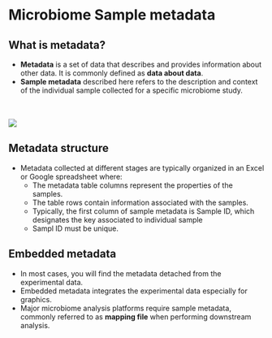 # Microbiome Sample metadata
## What is metadata?
- <b>Metadata</b> is a set of data that describes and provides information about other data. It is commonly defined as **data about data**.
- **Sample metadata** described here refers to the description and context of the individual sample collected for a specific microbiome study.

<br><br><img src="images/metadata.png"><br>

## Metadata structure
- Metadata collected at different stages are typically organized in an Excel or Google spreadsheet where:
  - The metadata table columns represent the properties of the samples.
  - The table rows contain information associated with the samples.
  - Typically, the first column of sample metadata is Sample ID, which designates the key associated to individual sample
  - Sampl ID must be unique.

## Embedded metadata
- In most cases, you will find the metadata detached from the experimental data.
- Embedded metadata integrates the experimental data especially for graphics.
- Major microbiome analysis platforms require sample metadata, commonly referred to as **mapping file** when performing downstream analysis.


